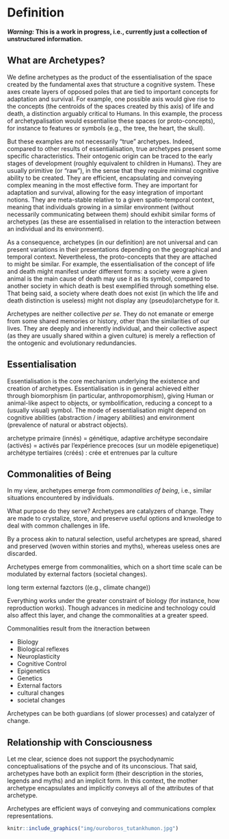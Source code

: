 # Definition

***Warning:* This is a work in progress, i.e., currently just a collection of unstructured information.**

## What are Archetypes?

We define archetypes as the product of the essentialisation of the space created by the fundamental axes that structure a cognitive system. These axes create layers of opposed poles that are tied to important concepts for adaptation and survival. For example, one possible axis would give rise to the concepts (the centroids of the spaces created by this axis) of life and death, a distinction arguably critical to Humans. In this example, the process of archetypalisation would essentialise these spaces (or proto-concepts), for instance to features or symbols (e.g., the tree, the heart, the skull). 

But these examples are not necessarily "true" archetypes. Indeed, compared to other results of essentialisation, true archetypes present some specific characteristics. Their ontogenic origin can be traced to the early stages of development (roughly equivalent to children in Humans). They are usually primitive (or "raw"), in the sense that they require minimal cognitive ability to be created. They are efficient, encapsulating and conveying complex meaning in the most effective form. They are important for adaptation and survival, allowing for the easy integration of important notions. They are meta-stable relative to a given spatio-temporal context, meaning that individuals growing in a similar environment (without necessarily communicating between them) should exhibit similar forms of archetypes (as these are essentialised in relation to the interaction between an individual and its environment).  

As a consequence, archetypes (in our definition) are not universal and can present variations in their presentations depending on the geographical and temporal context. Nevertheless, the proto-concepts that they are attached to might be similar. For example, the essentialisation of the concept of life and death might manifest under different forms: a society were a given animal is the main cause of death may use it as its symbol, compared to another society in which death is best exemplified through something else. That being said, a society where death does not exist (in which the life and death distinction is useless) might not display any (pseudo)archetype for it.

Archetypes are neither collective *per se*. They do not emanate or emerge from some shared memories or history, other than the similarities of our lives. They are deeply and inherently individual, and their collective aspect (as they are usually shared within a given culture) is merely a reflection of the ontogenic and evolutionary redundancies.

## Essentialisation

Essentialisation is the core mechanism underlying the existence and creation of archetypes. Essentialisation is in general achieved either through biomorphism (in particular, anthropomorphism), giving Human or animal-like aspect to objects, or symbolification, reducing a concept to a (usually visual) symbol. The mode of essentialisation might depend on cognitive abilities (abstraction / imagery abilities) and environment (prevalence of natural or abstract objects).


archetype primaire (innés) = génétique, adaptive
archétype secondaire (activés) = activés par l'expérience precoces (sur un modèle epigenetique)
archétype tertiaires (créés) : crée et entrenues par la culture


## Commonalities of Being

In my view, archetypes emerge from *commonalities of being*, i.e., similar situations encountered by individuals.

What purpose do they serve? Archetypes are catalyzers of change. They are made to crystalize, store, and preserve useful options and knwoledge to deal with common challenges in life. 

By a process akin to natural selection, useful archetypes are spread, shared and preserved (woven within stories and myths), whereas useless ones are discarded. 

<!-- FIGURE ON COMMONALITIES AND CHANGE ON DIFFERENT TIME SCALES-->

Archetypes emerge from commonalities, which on a short time scale can be modulated by external factors (societal changes). 

long term external fazctors ((e.g., climate change)) 


Everything works under the greater constraint of biology (for instance, how reproduction works). Though advances in medicine and technology could also affect this layer, and change the commonalities at a greater speed.

Commonalities result from the itneraction between

- Biology
- Biological reflexes
- Neuroplasticity
- Cognitive Control
- Epigenetics
- Genetics
- External factors
- cultural changes
- societal changes

Archetypes can be both guardians (of slower processes) and catalyzer of change. 

## Relationship with Consciousness

Let me clear, science does not support the psychodynamic conceptualisations of the psyche and of its unconscious. That said, archetypes have both an explicit form (their description in the stories, legends and myths) and an implicit form. In this context, the mother archetype encapsulates and implicitly conveys all of the attributes of that archetype.

Archetypes are efficient ways of conveying and communications complex representations. 



```r
knitr::include_graphics("img/ouroboros_tutankhumon.jpg")
```
